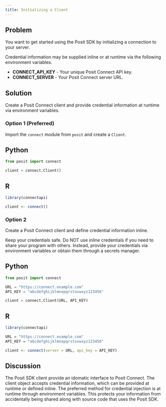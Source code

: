 ```yaml
---
title: Initializing a Client
---
```


## Problem

You want to get started using the Posit SDK by initializing a connection to your server.

Credential information may be supplied inline or at runtime via the following environment variables.

- **CONNECT_API_KEY** - Your unique Posit Connect API key.
- **CONNECT_SERVER** - Your Posit Connect server URL.

## Solution

Create a Posit Connect client and provide credential information at runtime via environment variables.

### Option 1 (Preferred)

Import the `connect` module from `posit` and create a `Client`.

:::{.panel-tabset group="language"}

## Python

```python
from posit import connect

client = connect.Client()
```

## R

```r
library(connectapi)

client <- connect()
```
:::

### Option 2

Create a Posit Connect client and define credential information inline.

::: {.callout-warning}
Keep your credentials safe. Do NOT use inline credentials if you need to share your program with others. Instead, provide your credentials via environment variables or obtain them through a secrets manager.
:::

:::{.panel-tabset group="language"}

## Python

```python
from posit import connect

URL = "https://connect.example.com"
API_KEY = "abcdefghijklmnopqrstuvwxyz123456"

client = connect.Client(URL, API_KEY)
```
## R

```r
library(connectapi)

URL = "https://connect.example.com"
API_KEY = "abcdefghijklmnopqrstuvwxyz123456"

client <- connect(server = URL, api_key = API_KEY)
```
:::

## Discussion

The Posit SDK client provide an idomatic interface to Posit Connect. The client object accepts credential information, which can be provided at runtime or defined inline. The preferred method for credential injection is at runtime through environment variables. This protects your information from accidentally being shared along with source code that uses the Posit SDK.
